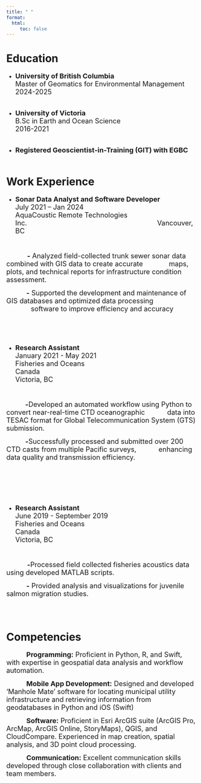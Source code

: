 ```yaml
---
title: " "
format: 
  html:
     toc: false
---
```



# Education

-   <span style="font-size: 18px;">
<strong>University of British Columbia</strong> <br>
Master of Geomatics for Environmental Management<br>
2024-2025<br><br>
</span>

-   <span style="font-size: 18px;">
<strong>University of Victoria</strong><br>
B.Sc in Earth and Ocean Science<br>
2016-2021<br><br>
</span>

-   <span style="font-size: 18px;">
<strong>Registered Geoscientist-in-Training (GIT) with EGBC</strong><br>
</span>
<br>



# Work Experience
-   <span style="font-size: 18px;">
<strong>Sonar Data Analyst and Software Developer	</strong> <span style="margin-right: 240px;"></span>   July 2021 – Jan 2024 <br>
AquaCoustic Remote Technologies Inc. <span style="margin-right: 335px;"></span> 
Vancouver, BC

</span> 
<br>

 <span style="font-size: 18px;"><span style="margin-right: 55px;"></span><strong>-</strong> Analyzed field-collected trunk sewer sonar data combined with GIS data to create accurate</span>
  <span style="font-size: 18px;"><span style="margin-right: 65px;"></span>maps, plots, and technical reports for infrastructure condition assessment.</span>

 <span style="font-size: 18px;"><span style="margin-right: 53px;"></span><strong>-</strong> Supported the development and maintenance of GIS databases and optimized data processing</span>
  <span style="font-size: 18px;"><span style="margin-right: 65px;"></span>software to improve efficiency and accuracy</span>
<br><br> <br><br><br>  



-   <span style="font-size: 18px;">
<strong>Research Assistant</strong> <span style="margin-right: 400px;"></span>January 2021 - May 2021<br>
Fisheries and Oceans Canada<span style="margin-right: 430px;"></span> 
Victoria, BC

</span> 
<br>

 
 <span style="font-size: 18px;"><span style="margin-right: 50px;"></span><strong>-</strong>Developed an automated workflow using Python to convert near-real-time CTD oceanographic</span>
  <span style="font-size: 18px;"><span style="margin-right: 55px;"></span>data into TESAC format for Global Telecommunication System (GTS) submission.</span>


 <span style="font-size: 18px;"><span style="margin-right: 50px;"></span><strong>-</strong>Successfully processed and submitted over 200 CTD casts from multiple Pacific surveys,</span>
   <span style="font-size: 18px;"><span style="margin-right: 55px;"></span>enhancing data quality and transmission efficiency.</span>

<br><br> <br><br><br>  


-   <span style="font-size: 18px;">
<strong>Research Assistant</strong> <span style="margin-right: 380px;"></span>   June 2019 - September 2019 <br>
Fisheries and Oceans Canada<span style="margin-right: 435px;"></span> 
Victoria, BC

</span> 
<br>

 
 <span style="font-size: 18px;"><span style="margin-right: 55px;"></span><strong>-</strong>Processed field collected fisheries acoustics data using developed MATLAB scripts. </span>
 

 <span style="font-size: 18px;"><span style="margin-right: 53px;"></span><strong>-</strong> Provided analysis and visualizations for juvenile salmon migration studies.</span>

<br><br>


# Competencies

 <span style="font-size: 18px;"><span style="margin-right: 53px;"></span><strong>Programming:</strong> Proficient in Python, R, and Swift, with expertise in geospatial data analysis and workflow automation. </span><br>
 
   <span style="font-size: 18px;"><span style="margin-right: 53px;"></span><strong>Mobile App Development:</strong> Designed and developed ‘Manhole Mate' software for locating municipal utility infrastructure and retrieving information from geodatabases in Python and iOS (Swift)</span><br>
  
 
 <span style="font-size: 18px;"><span style="margin-right: 53px;"></span><strong>Software:</strong> Proficient in Esri ArcGIS suite (ArcGIS Pro, ArcMap, ArcGIS Online, StoryMaps), QGIS, and CloudCompare. Experienced in map creation, spatial analysis, and 3D point cloud processing.</span><br>
 
  <span style="font-size: 18px;"><span style="margin-right: 53px;"></span><strong>Communication:</strong> Excellent communication skills developed through close collaboration with clients and team members.</span><br>
  



